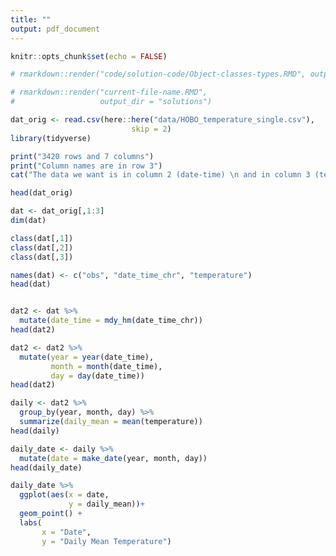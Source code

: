 ```yaml
---
title: ""
output: pdf_document
---
```


```r
knitr::opts_chunk$set(echo = FALSE)

# rmarkdown::render("code/solution-code/Object-classes-types.RMD", output_dir = "solutions")

# rmarkdown::render("current-file-name.RMD",
#                   output_dir = "solutions")

dat_orig <- read.csv(here::here("data/HOBO_temperature_single.csv"),
                           skip = 2)
library(tidyverse)
```

```r
print("3420 rows and 7 columns")
print("Column names are in row 3")
cat("The data we want is in column 2 (date-time) \n and in column 3 (temperature measurements). \n We may want the data in column 1 (observation number)")

head(dat_orig)

dat <- dat_orig[,1:3]
dim(dat)

class(dat[,1])
class(dat[,2])
class(dat[,3])

names(dat) <- c("obs", "date_time_chr", "temperature")
head(dat)


dat2 <- dat %>%
  mutate(date_time = mdy_hm(date_time_chr))
head(dat2)

dat2 <- dat2 %>%
  mutate(year = year(date_time),
         month = month(date_time),
         day = day(date_time))
head(dat2)

daily <- dat2 %>%
  group_by(year, month, day) %>%
  summarize(daily_mean = mean(temperature))
head(daily)

daily_date <- daily %>% 
  mutate(date = make_date(year, month, day)) 
head(daily_date)

daily_date %>% 
  ggplot(aes(x = date, 
             y = daily_mean))+
  geom_point() +
  labs(
       x = "Date",
       y = "Daily Mean Temperature")
```

